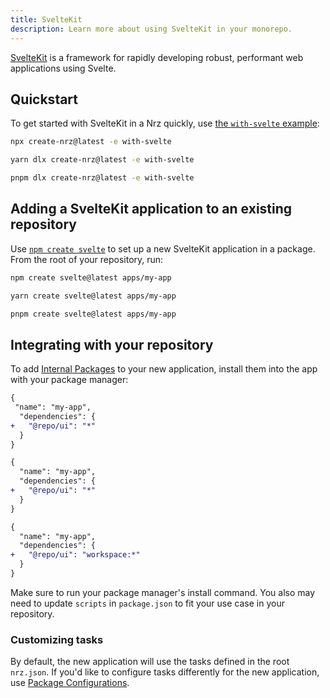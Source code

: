 ```yaml
---
title: SvelteKit
description: Learn more about using SvelteKit in your monorepo.
---
```



[SvelteKit](https://kit.svelte.dev/) is a framework for rapidly developing robust, performant web applications using Svelte.

## Quickstart

To get started with SvelteKit in a Nrz quickly, use [the `with-svelte` example](https://github.com/khulnasoft/nrz/tree/main/examples/with-svelte):

<PackageManagerTabs>
<Tab>

```bash title="Terminal"
npx create-nrz@latest -e with-svelte
```

</Tab>

<Tab>

```bash title="Terminal"
yarn dlx create-nrz@latest -e with-svelte
```

</Tab>

<Tab>

```bash title="Terminal"
pnpm dlx create-nrz@latest -e with-svelte
```

</Tab>
</PackageManagerTabs>

## Adding a SvelteKit application to an existing repository

Use [`npm create svelte`](https://kit.svelte.dev/docs/creating-a-project) to set up a new SvelteKit application in a package. From the root of your repository, run:

<PackageManagerTabs>
<Tab>

```bash title="Terminal"
npm create svelte@latest apps/my-app
```

</Tab>

<Tab>

```bash title="Terminal"
yarn create svelte@latest apps/my-app
```

</Tab>

<Tab>

```bash title="Terminal"
pnpm create svelte@latest apps/my-app
```

</Tab>
</PackageManagerTabs>

## Integrating with your repository

To add [Internal Packages](/repo/docs/core-concepts/internal-packages) to your new application, install them into the app with your package manager:

<PackageManagerTabs>
<Tab>

```diff title="./apps/my-app/package.json"
{
 "name": "my-app",
  "dependencies": {
+   "@repo/ui": "*"
  }
}
```

</Tab>

<Tab>

```diff title="./apps/my-app/package.json"
{
  "name": "my-app",
  "dependencies": {
+   "@repo/ui": "*"
  }
}
```

</Tab>

<Tab>

```diff title="./apps/my-app/package.json"
{
  "name": "my-app",
  "dependencies": {
+   "@repo/ui": "workspace:*"
  }
}
```

</Tab>
</PackageManagerTabs>

Make sure to run your package manager's install command. You also may need to update `scripts` in `package.json` to fit your use case in your repository.

### Customizing tasks

By default, the new application will use the tasks defined in the root `nrz.json`. If you'd like to configure tasks differently for the new application, use [Package Configurations](/repo/docs/reference/package-configurations).
